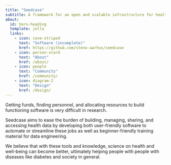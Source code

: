 ```yaml
---
title: "Seedcase"
subtitle: A framework for an open and scalable infrastructure for health data
about:
  id: hero-heading
  template: jolla
  links: 
    - icon: cone-striped
      text: "Software (incomplete)"
      href: https://github.com/steno-aarhus/seedcase
    - icon: person-vcard
      text: "About"
      href: /about/
    - icon: people
      text: "Community"
      href: /community/
    - icon: diagram-2
      text: "Design"
      href: /design/
---
```


Getting funds, finding personnel, and allocating resources to build
functioning software is very difficult in research.

Seedcase aims to ease the burden of building, managing, sharing, and
accessing health data by developing both user-friendly software to
automate or streamline these jobs as well as beginner-friendly training
material for data engineering.

We believe that with these tools and knowledge, science on health and
well-being can become better, ultimately helping people with people with
diseases like diabetes and society in general.

<!-- TODO: List overview of purposes/principles here? -->
